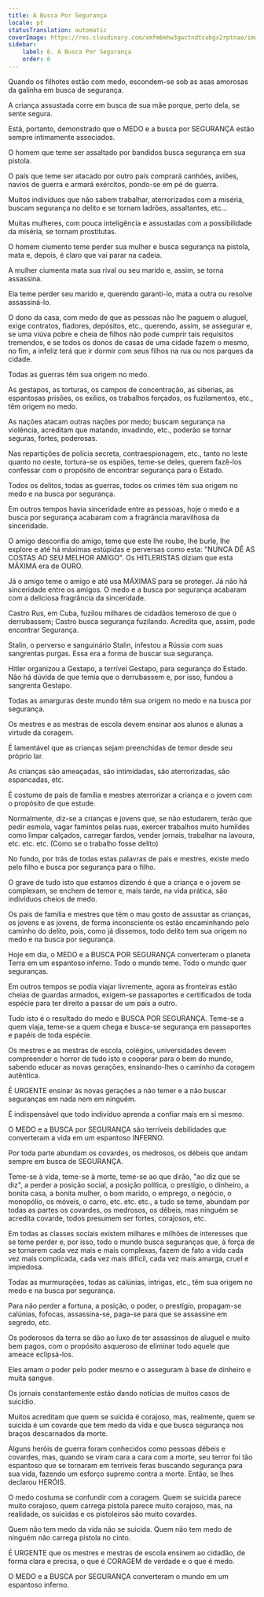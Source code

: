 ```yaml
---
title: A Busca Por Segurança
locale: pt
statusTranslation: automatic
coverImage: https://res.cloudinary.com/xmfm6mhw3gwctndtcubgx2rptnae/image/upload/v1740337243/small_cover_educacion_fundamental_a051170f1c.webp
sidebar:
    label: 6. A Busca Por Segurança
    order: 6
---
```

Quando os filhotes estão com medo, escondem-se sob as asas amorosas da galinha em busca de segurança.

A criança assustada corre em busca de sua mãe porque, perto dela, se sente segura.

Está, portanto, demonstrado que o MEDO e a busca por SEGURANÇA estão sempre intimamente associados.

O homem que teme ser assaltado por bandidos busca segurança em sua pistola.

O país que teme ser atacado por outro país comprará canhões, aviões, navios de guerra e armará exércitos, pondo-se em pé de guerra.

Muitos indivíduos que não sabem trabalhar, aterrorizados com a miséria, buscam segurança no delito e se tornam ladrões, assaltantes, etc...

Muitas mulheres, com pouca inteligência e assustadas com a possibilidade da miséria, se tornam prostitutas.

O homem ciumento teme perder sua mulher e busca segurança na pistola, mata e, depois, é claro que vai parar na cadeia.

A mulher ciumenta mata sua rival ou seu marido e, assim, se torna assassina.

Ela teme perder seu marido e, querendo garanti-lo, mata a outra ou resolve assassiná-lo.

O dono da casa, com medo de que as pessoas não lhe paguem o aluguel, exige contratos, fiadores, depósitos, etc., querendo, assim, se assegurar e, se uma viúva pobre e cheia de filhos não pode cumprir tais requisitos tremendos, e se todos os donos de casas de uma cidade fazem o mesmo, no fim, a infeliz terá que ir dormir com seus filhos na rua ou nos parques da cidade.

Todas as guerras têm sua origem no medo.

As gestapos, as torturas, os campos de concentração, as siberias, as espantosas prisões, os exílios, os trabalhos forçados, os fuzilamentos, etc., têm origem no medo.

As nações atacam outras nações por medo; buscam segurança na violência, acreditam que matando, invadindo, etc., poderão se tornar seguras, fortes, poderosas.

Nas repartições de polícia secreta, contraespionagem, etc., tanto no leste quanto no oeste, tortura-se os espiões, teme-se deles, querem fazê-los confessar com o propósito de encontrar segurança para o Estado.

Todos os delitos, todas as guerras, todos os crimes têm sua origem no medo e na busca por segurança.

Em outros tempos havia sinceridade entre as pessoas, hoje o medo e a busca por segurança acabaram com a fragrância maravilhosa da sinceridade.

O amigo desconfia do amigo, teme que este lhe roube, lhe burle, lhe explore e até há máximas estúpidas e perversas como esta: "NUNCA DÊ AS COSTAS AO SEU MELHOR AMIGO". Os HITLERISTAS diziam que esta MÁXIMA era de OURO.

Já o amigo teme o amigo e até usa MÁXIMAS para se proteger. Já não há sinceridade entre os amigos. O medo e a busca por segurança acabaram com a deliciosa fragrância da sinceridade.

Castro Rus, em Cuba, fuzilou milhares de cidadãos temeroso de que o derrubassem; Castro busca segurança fuzilando. Acredita que, assim, pode encontrar Segurança.

Stalin, o perverso e sanguinário Stalin, infestou a Rússia com suas sangrentas purgas. Essa era a forma de buscar sua segurança.

Hitler organizou a Gestapo, a terrível Gestapo, para segurança do Estado. Não há dúvida de que temia que o derrubassem e, por isso, fundou a sangrenta Gestapo.

Todas as amarguras deste mundo têm sua origem no medo e na busca por segurança.

Os mestres e as mestras de escola devem ensinar aos alunos e alunas a virtude da coragem.

É lamentável que as crianças sejam preenchidas de temor desde seu próprio lar.

As crianças são ameaçadas, são intimidadas, são aterrorizadas, são espancadas, etc.

É costume de pais de família e mestres aterrorizar a criança e o jovem com o propósito de que estude.

Normalmente, diz-se a crianças e jovens que, se não estudarem, terão que pedir esmola, vagar famintos pelas ruas, exercer trabalhos muito humildes como limpar calçados, carregar fardos, vender jornais, trabalhar na lavoura, etc. etc. etc. (Como se o trabalho fosse delito)

No fundo, por trás de todas estas palavras de pais e mestres, existe medo pelo filho e busca por segurança para o filho.

O grave de tudo isto que estamos dizendo é que a criança e o jovem se complexam, se enchem de temor e, mais tarde, na vida prática, são indivíduos cheios de medo.

Os pais de família e mestres que têm o mau gosto de assustar as crianças, os jovens e as jovens, de forma inconsciente os estão encaminhando pelo caminho do delito, pois, como já dissemos, todo delito tem sua origem no medo e na busca por segurança.

Hoje em dia, o MEDO e a BUSCA POR SEGURANÇA converteram o planeta Terra em um espantoso inferno. Todo o mundo teme. Todo o mundo quer seguranças.

Em outros tempos se podia viajar livremente, agora as fronteiras estão cheias de guardas armados, exigem-se passaportes e certificados de toda espécie para ter direito a passar de um país a outro.

Tudo isto é o resultado do medo e BUSCA POR SEGURANÇA. Teme-se a quem viaja, teme-se a quem chega e busca-se segurança em passaportes e papéis de toda espécie.

Os mestres e as mestras de escola, colégios, universidades devem compreender o horror de tudo isto e cooperar para o bem do mundo, sabendo educar as novas gerações, ensinando-lhes o caminho da coragem autêntica.

É URGENTE ensinar às novas gerações a não temer e a não buscar seguranças em nada nem em ninguém.

É indispensável que todo indivíduo aprenda a confiar mais em si mesmo.

O MEDO e a BUSCA por SEGURANÇA são terríveis debilidades que converteram a vida em um espantoso INFERNO.

Por toda parte abundam os covardes, os medrosos, os débeis que andam sempre em busca de SEGURANÇA.

Teme-se à vida, teme-se à morte, teme-se ao que dirão, "ao diz que se diz", a perder a posição social, a posição política, o prestígio, o dinheiro, a bonita casa, a bonita mulher, o bom marido, o emprego, o negócio, o monopólio, os móveis, o carro, etc. etc. etc., a tudo se teme, abundam por todas as partes os covardes, os medrosos, os débeis, mas ninguém se acredita covarde, todos presumem ser fortes, corajosos, etc.

Em todas as classes sociais existem milhares e milhões de interesses que se teme perder e, por isso, todo o mundo busca seguranças que, à força de se tornarem cada vez mais e mais complexas, fazem de fato a vida cada vez mais complicada, cada vez mais difícil, cada vez mais amarga, cruel e impiedosa.

Todas as murmurações, todas as calúnias, intrigas, etc., têm sua origem no medo e na busca por segurança.

Para não perder a fortuna, a posição, o poder, o prestígio, propagam-se calúnias, fofocas, assassina-se, paga-se para que se assassine em segredo, etc.

Os poderosos da terra se dão ao luxo de ter assassinos de aluguel e muito bem pagos, com o propósito asqueroso de eliminar todo aquele que ameace eclipsá-los.

Eles amam o poder pelo poder mesmo e o asseguram à base de dinheiro e muita sangue.

Os jornais constantemente estão dando notícias de muitos casos de suicídio.

Muitos acreditam que quem se suicida é corajoso, mas, realmente, quem se suicida é um covarde que tem medo da vida e que busca segurança nos braços descarnados da morte.

Alguns heróis de guerra foram conhecidos como pessoas débeis e covardes, mas, quando se viram cara a cara com a morte, seu terror foi tão espantoso que se tornaram em terríveis feras buscando segurança para sua vida, fazendo um esforço supremo contra a morte. Então, se lhes declarou HERÓIS.

O medo costuma se confundir com a coragem. Quem se suicida parece muito corajoso, quem carrega pistola parece muito corajoso, mas, na realidade, os suicidas e os pistoleiros são muito covardes.

Quem não tem medo da vida não se suicida. Quem não tem medo de ninguém não carrega pistola no cinto.

É URGENTE que os mestres e mestras de escola ensinem ao cidadão, de forma clara e precisa, o que é CORAGEM de verdade e o que é medo.

O MEDO e a BUSCA por SEGURANÇA converteram o mundo em um espantoso inferno.

